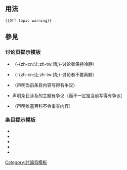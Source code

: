 <includeonly><!-- 在這裡加入模板的保護標識 --></includeonly><noinclude>{{template doc page viewed directly}}</noinclude>
<!-- 在本行下編輯模板說明 -->

== 用法 ==
<pre>{{Off topic warning}}</pre>

== 參見 ==
===讨论页提示模板===
*{{tl|Calm talk}}（-{zh-cn:让;zh-tw:請;}-讨论者保持冷静）
*{{tl|Off topic warning}}（-{zh-cn:让;zh-tw:請;}-讨论者不要离题）
*{{tl|Controversial}}（声明当前条目内容写得有争议）
*{{tl|Controversial-issues}}声明条目涉及的主题有争议（而不一定是当前写得有争议）
*{{tl|Censor}}（声明维基百科不会审查内容）

===条目提示模板===
*{{tl|Disputed-section}}
*{{tl|Disputed}}
*{{tl|TotallyDisputed}}
*{{tl|POV}}
*{{tl|POV-section}}

<includeonly>
<!-- 本行下加入模板的分類 -->
[[Category:討論頁模板]]

<!-- 本行下加入模板的跨語言鏈接 -->
</includeonly>